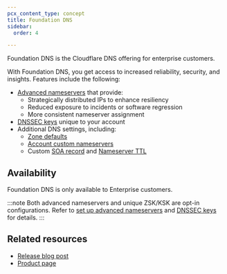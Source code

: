 ```yaml
---
pcx_content_type: concept
title: Foundation DNS
sidebar:
  order: 4

---
```


Foundation DNS is the Cloudflare DNS offering for enterprise customers.

With Foundation DNS, you get access to increased reliability, security, and insights. Features include the following:

* [Advanced nameservers](/dns/foundation-dns/advanced-nameservers/) that provide:
  * Strategically distributed IPs to enhance resiliency
  * Reduced exposure to incidents or software regression
  * More consistent nameserver assignment
* [DNSSEC keys](/dns/foundation-dns/dnssec-keys/) unique to your account
* Additional DNS settings, including:
  * [Zone defaults](/dns/additional-options/dns-zone-defaults/)
  * [Account custom nameservers](/dns/nameservers/custom-nameservers/account-custom-nameservers/)
  * Custom [SOA record](/dns/manage-dns-records/reference/dns-record-types/#soa) and [Nameserver TTL](/dns/nameservers/nameserver-options/#nameserver-ttl)

## Availability

Foundation DNS is only available to Enterprise customers.

:::note
Both advanced nameservers and unique ZSK/KSK are opt-in configurations. Refer to [set up advanced nameservers](/dns/foundation-dns/setup/) and [DNSSEC keys](/dns/foundation-dns/dnssec-keys/) for details.
:::

## Related resources

* [Release blog post](https://blog.cloudflare.com/foundation-dns-launch)
* [Product page](https://www.cloudflare.com/dns/foundation-dns/)

